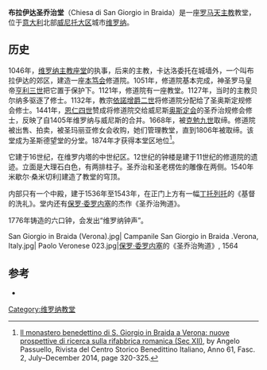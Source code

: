 {{Infobox religious building
| building_name   = 布拉伊达圣乔治堂
| image       = Chiesa di San Giorgio in Braida.jpg
| location              = 意大利[[维罗纳|维罗纳]]
| religious_affiliation =[[罗马天主教|罗马天主教]]
| architect             = 米歇尔· 桑米切利（穹顶）
| architecture_type     = 教堂
| architecture_style    =文艺复兴
| groundbreaking        = 16世纪
}}
'''布拉伊达圣乔治堂'''（Chiesa di San Giorgio in Braida）是一座[[罗马天主教|罗马天主教]]教堂，位于[[意大利|意大利]]北部[[威尼托大区|威尼托大区]]城市[[维罗纳|维罗纳]]。

==历史==
1046年，[[维罗纳主教座堂|维罗纳主教座堂]]的执事，后来的主教，卡达洛委托在城墙外，一个叫布拉伊达的郊区，建造一座[[本笃会|本笃会]]修道院。1051年，修道院基本完成，神圣罗马皇帝[[亨利三世_(神圣罗马帝国)|亨利三世]]把它置于保护下。1121年，修道院有一座教堂。1127年，当时的主教贝尔纳多驱逐了修士。1132年，教宗[[依諾增爵二世|依諾增爵二世]]将修道院分配给了圣奥斯定规修会修士。1441年，[[恩仁四世|恩仁四世]]赞成将修道院交给威尼斯[[奥斯定会|奥斯定会]]的圣乔治规修会修士，反映了自1405年维罗纳与威尼斯的合并。1668年，被[[克勉九世|克勉九世]]取缔。修道院被出售、拍卖，被圣玛丽亚修女会收购，她们管理教堂，直到1806年被取缔。该堂成为圣斯德望堂的分堂。1874年才获得本堂区地位<ref>[https://www.academia.edu/11606617/Il_monastero_benedettino_di_S._Giorgio_in_Braida_a_Verona_nuove_prospettive_di_ricerca_sulla_rifabbrica_romanica_sec._XII_ Il monastero benedettino di S. Giorgio in Braida a Verona: nuove prospettive di ricerca sulla rifabbrica romanica (Sec XII)], by Angelo Passuello, Rivista del Centro Storico Benedittino Italiano, Anno 61, Fasc. 2, July–December 2014, page 320-325.</ref>。

它建于16世纪，在维罗内塔的中世纪区。12世纪的钟楼是建于11世纪的修道院的遗迹。立面是大理石白色，有两排柱子。圣乔治和圣老楞佐的雕像在两侧。1540年米歇尔·桑米切利]建造了教堂的穹顶。

内部只有一个中殿，建于1536年至1543年，在正门上方有一幅[[丁托列托|丁托列托]]的《基督的洗礼》。堂内还有[[保罗·委罗内塞|保罗·委罗内塞]]的杰作《圣乔治殉道》。

1776年铸造的六口钟，会发出“维罗纳钟声”。

<gallery>
San Giorgio in Braida (Verona).jpg|
Campanile San Giorgio in Braida .Verona, Italy.jpg|
Paolo Veronese 023.jpg|[[保罗·委罗内塞|保罗·委罗内塞]]的《圣乔治殉道》, 1564
</gallery>

==参考==
* {{cite book|first=G. |last=Borelli|title=Chiese e monasteri di Verona|location=Verona|publisher=Banca popolare di Verona|year=1980}}
{{reflist}}
{{coord|45.4489|N|10.9959|E|source:kolossus-ruwiki|display=title}}
[[Category:维罗纳教堂|Category:维罗纳教堂]]